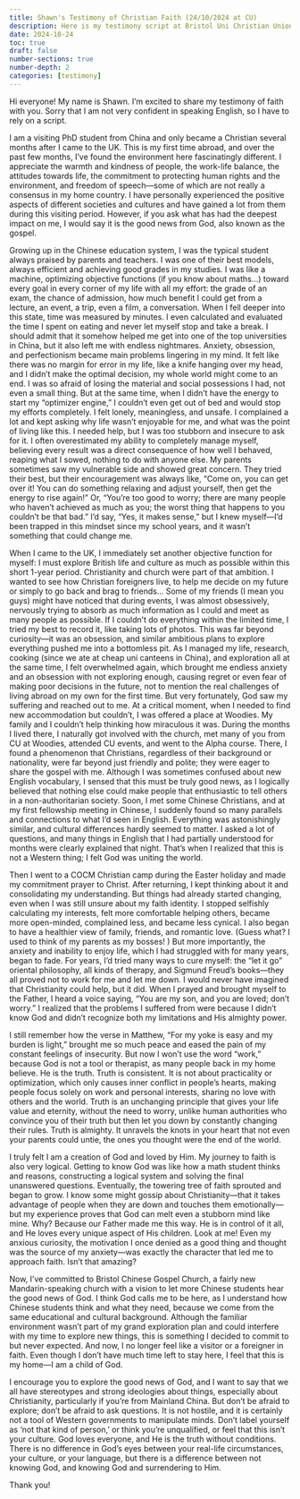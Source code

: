```yaml
---
title: Shawn's Testimony of Christian Faith (24/10/2024 at CU)
description: Here is my testimony script at Bristol Uni Christian Union on 24/10/2024. I'd like to share my journey to faith with you here. 
date: 2024-10-24
toc: true
draft: false
number-sections: true
number-depth: 2
categories: [testimony]
---
```


Hi everyone! My name is Shawn. I’m excited to share my testimony of faith with you. Sorry that I am not very confident in speaking English, so I have to rely on a script.

I am a visiting PhD student from China and only became a Christian several months after I came to the UK. This is my first time abroad, and over the past few months, I’ve found the environment here fascinatingly different. I appreciate the warmth and kindness of people, the work-life balance, the attitudes towards life, the commitment to protecting human rights and the environment, and freedom of speech—some of which are not really a consensus in my home country. I have personally experienced the positive aspects of different societies and cultures and have gained a lot from them during this visiting period. However, if you ask what has had the deepest impact on me, I would say it is the good news from God, also known as the gospel.

Growing up in the Chinese education system, I was the typical student always praised by parents and teachers. I was one of their best models, always efficient and achieving good grades in my studies. I was like a machine, optimizing objective functions (if you know about maths...) toward every goal in every corner of my life with all my effort: the grade of an exam, the chance of admission, how much benefit I could get from a lecture, an event, a trip, even a film, a conversation. When I fell deeper into this state, time was measured by minutes. I even calculated and evaluated the time I spent on eating and never let myself stop and take a break. I should admit that it somehow helped me get into one of the top universities in China, but it also left me with endless nightmares. Anxiety, obsession, and perfectionism became main problems lingering in my mind. It felt like there was no margin for error in my life, like a knife hanging over my head, and I didn’t make the optimal decision, my whole world might come to an end. I was so afraid of losing the material and social possessions I had, not even a small thing. But at the same time, when I didn’t have the energy to start my “optimizer engine,” I couldn’t even get out of bed and would stop my efforts completely. I felt lonely, meaningless, and unsafe. I complained a lot and kept asking why life wasn’t enjoyable for me, and what was the point of living like this. I needed help, but I was too stubborn and insecure to ask for it. I often overestimated my ability to completely manage myself, believing every result was a direct consequence of how well I behaved, reaping what I sowed, nothing to do with anyone else. My parents sometimes saw my vulnerable side and showed great concern. They tried their best, but their encouragement was always like, “Come on, you can get over it! You can do something relaxing and adjust yourself, then get the energy to rise again!” Or, “You’re too good to worry; there are many people who haven’t achieved as much as you; the worst thing that happens to you couldn’t be that bad.” I’d say, “Yes, it makes sense,” but I knew myself—I’d been trapped in this mindset since my school years, and it wasn’t something that could change me.

When I came to the UK, I immediately set another objective function for myself: I must explore British life and culture as much as possible within this short 1-year period. Christianity and church were part of that ambition. I wanted to see how Christian foreigners live, to help me decide on my future or simply to go back and brag to friends... Some of my friends (I mean you guys) might have noticed that during events, I was almost obsessively, nervously trying to absorb as much information as I could and meet as many people as possible. If I couldn’t do everything within the limited time, I tried my best to record it, like taking lots of photos. This was far beyond curiosity—it was an obsession, and similar ambitious plans to explore everything pushed me into a bottomless pit. As I managed my life, research, cooking (since we ate at cheap uni canteens in China), and exploration all at the same time, I felt overwhelmed again, which brought me endless anxiety and an obsession with not exploring enough, causing regret or even fear of making poor decisions in the future, not to mention the real challenges of living abroad on my own for the first time. But very fortunately, God saw my suffering and reached out to me. At a critical moment, when I needed to find new accommodation but couldn’t, I was offered a place at Woodies. My family and I couldn’t help thinking how miraculous it was. During the months I lived there, I naturally got involved with the church, met many of you from CU at Woodies, attended CU events, and went to the Alpha course. There, I found a phenomenon that Christians, regardless of their background or nationality, were far beyond just friendly and polite; they were eager to share the gospel with me. Although I was sometimes confused about new English vocabulary, I sensed that this must be truly good news, as I logically believed that nothing else could make people that enthusiastic to tell others in a non-authoritarian society. Soon, I met some Chinese Christians, and at my first fellowship meeting in Chinese, I suddenly found so many parallels and connections to what I’d seen in English. Everything was astonishingly similar, and cultural differences hardly seemed to matter. I asked a lot of questions, and many things in English that I had partially understood for months were clearly explained that night. That’s when I realized that this is not a Western thing; I felt God was uniting the world.

Then I went to a COCM Christian camp during the Easter holiday and made my commitment prayer to Christ. After returning, I kept thinking about it and consolidating my understanding. But things had already started changing, even when I was still unsure about my faith identity. I stopped selfishly calculating my interests, felt more comfortable helping others, became more open-minded, complained less, and became less cynical. I also began to have a healthier view of family, friends, and romantic love. (Guess what? I used to think of my parents as my bosses! ) But more importantly, the anxiety and inability to enjoy life, which I had struggled with for many years, began to fade. For years, I’d tried many ways to cure myself: the “let it go” oriental philosophy, all kinds of therapy, and Sigmund Freud’s books—they all proved not to work for me and let me down. I would never have imagined that Christianity could help, but it did. When I prayed and brought myself to the Father, I heard a voice saying, “You are my son, and you are loved; don’t worry.” I realized that the problems I suffered from were because I didn’t know God and didn’t recognize both my limitations and His almighty power.

I still remember how the verse in Matthew, “For my yoke is easy and my burden is light,” brought me so much peace and eased the pain of my constant feelings of insecurity. But now I won’t use the word “work,” because God is not a tool or therapist, as many people back in my home believe. He is the truth. Truth is consistent. It is not about practicality or optimization, which only causes inner conflict in people’s hearts, making people focus solely on work and personal interests, sharing no love with others and the world. Truth is an unchanging principle that gives your life value and eternity, without the need to worry, unlike human authorities who convince you of their truth but then let you down by constantly changing their rules. Truth is almighty. It unravels the knots in your heart that not even your parents could untie, the ones you thought were the end of the world.

I truly felt I am a creation of God and loved by Him. My journey to faith is also very logical. Getting to know God was like how a math student thinks and reasons, constructing a logical system and solving the final unanswered questions. Eventually, the towering tree of faith sprouted and began to grow. I know some might gossip about Christianity—that it takes advantage of people when they are down and touches them emotionally—but my experience proves that God can melt even a stubborn mind like mine. Why? Because our Father made me this way. He is in control of it all, and He loves every unique aspect of His children. Look at me! Even my anxious curiosity, the motivation I once denied as a good thing and thought was the source of my anxiety—was exactly the character that led me to approach faith. Isn’t that amazing?

Now, I’ve committed to Bristol Chinese Gospel Church, a fairly new Mandarin-speaking church with a vision to let more Chinese students hear the good news of God. I think God calls me to be here, as I understand how Chinese students think and what they need, because we come from the same educational and cultural background. Although the familiar environment wasn’t part of my grand exploration plan and could interfere with my time to explore new things, this is something I decided to commit to but never expected. And now, I no longer feel like a visitor or a foreigner in faith. Even though I don’t have much time left to stay here, I feel that this is my home—I am a child of God.

I encourage you to explore the good news of God, and I want to say that we all have stereotypes and strong ideologies about things, especially about Christianity, particularly if you’re from Mainland China. But don’t be afraid to explore; don’t be afraid to ask questions. It is not hostile, and it is certainly not a tool of Western governments to manipulate minds. Don’t label yourself as ‘not that kind of person,’ or think you’re unqualified, or feel that this isn’t your culture. God loves everyone, and He is the truth without conditions. There is no difference in God’s eyes between your real-life circumstances, your culture, or your language, but there is a difference between not knowing God, and knowing God and surrendering to Him.

Thank you!